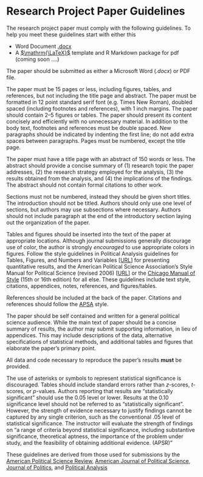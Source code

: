 # Research Project Paper Guidelines

The research project paper must comply with the following guidelines.
To help you meet these guidelines start with either this

- Word Document [.docx](files/example-manuscript.docx)
- A [$\mathrm{\LaTeX}$](files/final_project_template.tex) template and R Markdown package for pdf (coming soon ....)

The paper should be submitted as either a Microsoft Word (*.docx*) or PDF file.

The paper must be 15 pages or less, including figures, tables, and references, but not including the title page and abstract. The paper must be formatted in 12 point standard serif font (e.g. Times New Roman), doubled spaced (including footnotes and references), with 1 inch margins. The paper should contain 2--5 figures or tables. The paper should present its content concisely and efficiently with no unnecessary material. In addition to the body text, footnotes and references must be double spaced. New paragraphs should be indicated by indenting the first line; do not add extra spaces between paragraphs. Pages must be numbered, except the title page.

The paper must have a title page with an abstract of 150 words or less. The abstract should provide a concise summary of (1) research topic the paper addresses, (2) the research strategy employed for the analysis, (3) the results obtained from the analysis, and (4) the implications of the findings. The abstract should not contain formal citations to other work.

Sections must not be numbered, instead they should be given short titles. The introduction should not be titled. Authors should only use one level of sections, but authors may use subsections where necessary. Authors should not include paragraph at the end of the introductory section laying out the organization of the paper.

Tables and figures should be inserted into the text of the paper at appropriate locations. Although journal submissions generally discourage use of color, the author is strongly *encouraged* to use appropriate colors in figures. Follow the style guidelines in  Political Analysis guidelines for Tables, Figures, and Numbers and Variables [[URL](http://www.oxfordjournals.org/our_journals/polana/for_authors/general.html)] for presenting quantitative results, and the American Political Science Association's Style Manual for Political Science (revised 2006) [[URL](http://www.apsanet.org/Portals/54/APSA%20Files/publications/APSAStyleManual2006.pdf)] or the [Chicago Manual of Style](http://www.chicagomanualofstyle.org/search.epl) (15th or 16th edition) for all else. These guidelines include text style, citations, appendices, notes, references, and figures/tables.

References should be included at the back of the paper. Citations and references should follow the [APSA](http://www.apsanet.org/Portals/54/APSA%20Files/publications/APSAStyleManual2006.pdf) style.

The paper should be self contained and written for a general political science audience.
While the main text of paper should be a concise summary of results, the author may submit supporting information, in lieu of appendices. This may include descriptions of the data, alternative specifications of statistical methods, and additional tables and figures that elaborate the paper's primary point.

All data and code necessary to reproduce the paper's results **must** be provided.

The use of asterisks or symbols to represent statistical significance is discouraged. Tables should include standard errors rather than $z$-scores, $t$-scores, or $p$-values. Authors reporting that results are "statistically significant" should use the 0.05 level or lower. Results at the 0.10 significance level should not be referred to as "statistically significant". However, the strength of evidence necessary to justify findings cannot be captured by any single criterion, such as the conventional .05 level of statistical significance. The instructor will evaluate the strength of findings on "a range of criteria beyond statistical significance, including substantive significance, theoretical aptness, the importance of the problem under study, and the feasibility of obtaining additional evidence. (APSR)"

These guidelines are derived from those used for submissions by the [American Political Science Review](http://www.apsanet.org/apsrsubmissions), [American Journal of Political Science](http://ajps.org/guidelines-for-manuscripts/), [Journal of Politics](http://www.journals.uchicago.edu/journals/jop/instruct), and [Political Analysis](http://www.oxfordjournals.org/our_journals/polana/for_authors/general.html)
